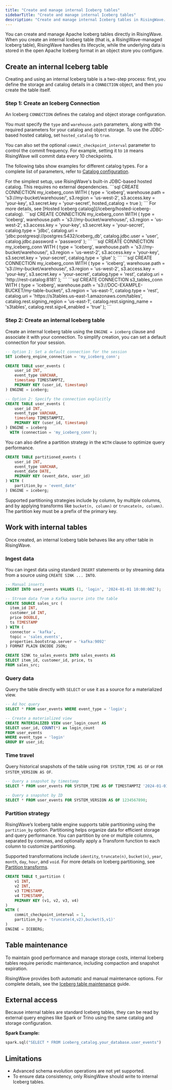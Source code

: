 ```yaml
---
title: "Create and manage internal Iceberg tables"
sidebarTitle: "Create and manage internal Iceberg tables"
description: "Create and manage internal Iceberg tables in RisingWave. Persist data in an open format that is fully managed by RisingWave and queryable by external tools."
---
```


You can create and manage Apache Iceberg tables directly in RisingWave. When you create an internal Iceberg table (that is, a RisingWave-managed Iceberg table), RisingWave handles its lifecycle, while the underlying data is stored in the open Apache Iceberg format in an object store you configure.

## Create an internal Iceberg table

Creating and using an internal Iceberg table is a two-step process: first, you define the storage and catalog details in a `CONNECTION` object, and then you create the table itself.

### Step 1: Create an Iceberg Connection

An Iceberg `CONNECTION` defines the catalog and object storage configuration.

You must specify the `type` and `warehouse.path` parameters, along with the required parameters for your catalog and object storage. To use the JDBC-based hosted catalog, set `hosted_catalog` to `true`.

You can also set the optional `commit_checkpoint_interval` parameter to control the commit frequency. For example, setting it to `10` means RisingWave will commit data every 10 checkpoints.

The following tabs show examples for different catalog types. For a complete list of parameters, refer to [Catalog configuration](/iceberg/catalogs).

<Tabs>
    <Tab title="Hosted catalog - JDBC">
    For the simplest setup, use RisingWave's built-in JDBC-based hosted catalog. This requires no external dependencies.
    ```sql
    CREATE CONNECTION my_iceberg_conn WITH (
        type = 'iceberg',
        warehouse.path = 's3://my-bucket/warehouse/',
        s3.region = 'us-west-2',
        s3.access.key = 'your-key',
        s3.secret.key = 'your-secret',
        hosted_catalog = true
    );
    ```
    For more details, see [Hosted Iceberg catalog](/iceberg/hosted-iceberg-catalog).
    </Tab>
    <Tab title="JDBC catalog">
    ```sql
    CREATE CONNECTION my_iceberg_conn WITH (
        type = 'iceberg',
        warehouse.path = 's3://my-bucket/warehouse/',
        s3.region = 'us-west-2',
        s3.access.key = 'your-key',
        s3.secret.key = 'your-secret',
        catalog.type = 'jdbc',
        catalog.uri = 'jdbc:postgresql://postgres:5432/iceberg_db',
        catalog.jdbc.user = 'user',
        catalog.jdbc.password = 'password'
    );
    ```
    </Tab>
    <Tab title="Glue catalog">
    ```sql
    CREATE CONNECTION my_iceberg_conn WITH (
        type = 'iceberg',
        warehouse.path = 's3://my-bucket/warehouse/',
        s3.region = 'us-west-2',
        s3.access.key = 'your-key',
        s3.secret.key = 'your-secret',
        catalog.type = 'glue'
    );
    ```
    </Tab>
    <Tab title="REST catalog">
    ```sql
    CREATE CONNECTION my_iceberg_conn WITH (
        type = 'iceberg',
        warehouse.path = 's3://my-bucket/warehouse/',
        s3.region = 'us-west-2',
        s3.access.key = 'your-key',
        s3.secret.key = 'your-secret',
        catalog.type = 'rest',
        catalog.uri = 'http://rest-catalog:8181'
    );
    ```
    </Tab>
    <Tab title="S3 Tables catalog">
    ```sql
    CREATE CONNECTION s3_tables_conn WITH (
        type = 'iceberg',
        warehouse.path = 's3://DOC-EXAMPLE-BUCKET/my-table-bucket/',
        s3.region = 'us-east-1',
        catalog.type = 'rest',
        catalog.uri = 'https://s3tables.us-east-1.amazonaws.com/tables',
        catalog.rest.signing_region = 'us-east-1',
        catalog.rest.signing_name = 's3tables',
        catalog.rest.sigv4_enabled = 'true'
    );
    ```
    </Tab>
</Tabs>


### Step 2: Create an internal Iceberg table

Create an internal Iceberg table using the `ENGINE = iceberg` clause and associate it with your connection. To simplify creation, you can set a default connection for your session.

```sql
-- Option 1: Set a default connection for the session
SET iceberg_engine_connection = 'my_iceberg_conn';

CREATE TABLE user_events (
    user_id INT,
    event_type VARCHAR,
    timestamp TIMESTAMPTZ,
    PRIMARY KEY (user_id, timestamp)
) ENGINE = iceberg;

-- Option 2: Specify the connection explicitly
CREATE TABLE user_events (
    user_id INT,
    event_type VARCHAR,
    timestamp TIMESTAMPTZ,
    PRIMARY KEY (user_id, timestamp)
) ENGINE = iceberg
  WITH (connection = 'my_iceberg_conn');
```

You can also define a partition strategy in the `WITH` clause to optimize query performance.

```sql
CREATE TABLE partitioned_events (
    user_id INT,
    event_type VARCHAR,
    event_date DATE,
    PRIMARY KEY (event_date, user_id)
) WITH (
    partition_by = 'event_date'
) ENGINE = iceberg;
```

Supported partitioning strategies include by column, by multiple columns, and by applying transforms like `bucket(n, column)` or `truncate(n, column)`. The partition key must be a prefix of the primary key.

## Work with internal tables

Once created, an internal Iceberg table behaves like any other table in RisingWave.

### Ingest data

You can ingest data using standard `INSERT` statements or by streaming data from a source using `CREATE SINK ... INTO`.

```sql 
-- Manual inserts
INSERT INTO user_events VALUES (1, 'login', '2024-01-01 10:00:00Z');

-- Stream data from a Kafka source into the table
CREATE SOURCE sales_src (
  item_id INT,
  customer_id INT,
  price DOUBLE,
  ts TIMESTAMP
) WITH (
  connector = 'kafka',
  topic = 'sales_events',
  properties.bootstrap.server = 'kafka:9092'
) FORMAT PLAIN ENCODE JSON;

CREATE SINK to_sales_events INTO sales_events AS
SELECT item_id, customer_id, price, ts
FROM sales_src;
```

### Query data

Query the table directly with `SELECT` or use it as a source for a materialized view.

```sql
-- Ad hoc query
SELECT * FROM user_events WHERE event_type = 'login';

-- Create a materialized view
CREATE MATERIALIZED VIEW user_login_count AS
SELECT user_id, COUNT(*) as login_count
FROM user_events 
WHERE event_type = 'login'
GROUP BY user_id;
```

### Time travel

Query historical snapshots of the table using `FOR SYSTEM_TIME AS OF` or `FOR SYSTEM_VERSION AS OF`.

```sql
-- Query a snapshot by timestamp
SELECT * FROM user_events FOR SYSTEM_TIME AS OF TIMESTAMPTZ '2024-01-01 12:00:00Z';

-- Query a snapshot by ID
SELECT * FROM user_events FOR SYSTEM_VERSION AS OF 1234567890;
```

### Partition strategy

RisingWave’s Iceberg table engine supports table partitioning using the `partition_by` option. Partitioning helps organize data for efficient storage and query performance. You can partition by one or multiple columns, separated by commas, and optionally apply a Transform function to each column to customize partitioning.

Supported transformations include `identity`, `truncate(n)`, `bucket(n)`, `year`, `month`, `day`, `hour`, and `void`. For more details on Iceberg partitioning, see [Partition transforms](https://iceberg.apache.org/spec/#partition-transforms).

```sql
CREATE TABLE t_partition (
    v1 INT,
    v2 INT,
    v3 TIMESTAMP,
    v4 TIMESTAMP,
    PRIMARY KEY (v1, v2, v3, v4)
)
WITH (
    commit_checkpoint_interval = 1,
    partition_by = 'truncate(4,v2),bucket(5,v1)'
)
ENGINE = ICEBERG;
```

## Table maintenance

To maintain good performance and manage storage costs, internal Iceberg tables require periodic maintenance, including compaction and snapshot expiration.

RisingWave provides both automatic and manual maintenance options. For complete details, see the [Iceberg table maintenance](/iceberg/maintenance) guide.

## External access

Because internal tables are standard Iceberg tables, they can be read by external query engines like Spark or Trino using the same catalog and storage configuration.

**Spark Example:**
```python
spark.sql("SELECT * FROM iceberg_catalog.your_database.user_events")
```

## Limitations

- Advanced schema evolution operations are not yet supported.
- To ensure data consistency, only RisingWave should write to internal Iceberg tables.

